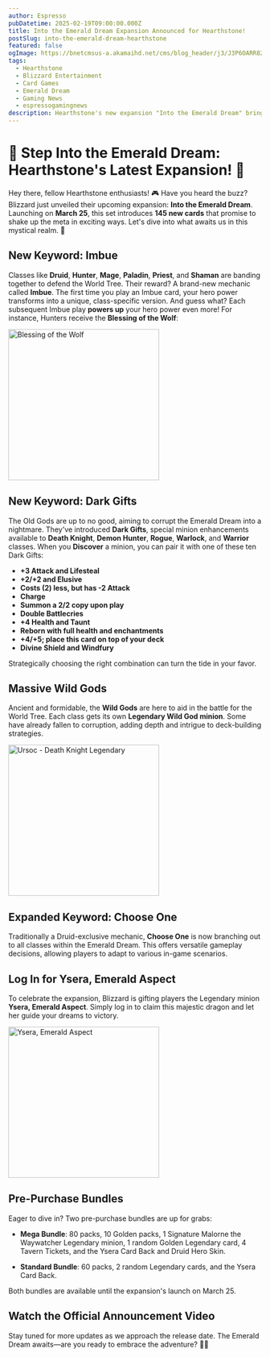 ```yaml
---
author: Espresso
pubDatetime: 2025-02-19T09:00:00.000Z
title: Into the Emerald Dream Expansion Announced for Hearthstone!
postSlug: into-the-emerald-dream-hearthstone
featured: false
ogImage: https://bnetcmsus-a.akamaihd.net/cms/blog_header/j3/J3P6OARR82AA1739316960534.jpg
tags:
  - Hearthstone
  - Blizzard Entertainment
  - Card Games
  - Emerald Dream
  - Gaming News
  - espressogamingnews
description: Hearthstone's new expansion "Into the Emerald Dream" brings 145 new cards, powerful Wild Gods, and exciting new mechanics like Imbue and Dark Gifts. Launching March 25!
---
```


# 🌿 Step Into the Emerald Dream: Hearthstone's Latest Expansion! 🌿

Hey there, fellow Hearthstone enthusiasts! 🎮 Have you heard the buzz? Blizzard just unveiled their upcoming expansion: **Into the Emerald Dream**. Launching on **March 25**, this set introduces **145 new cards** that promise to shake up the meta in exciting ways. Let's dive into what awaits us in this mystical realm. 🌌

## New Keyword: Imbue

Classes like **Druid**, **Hunter**, **Mage**, **Paladin**, **Priest**, and **Shaman** are banding together to defend the World Tree. Their reward? A brand-new mechanic called **Imbue**. The first time you play an Imbue card, your hero power transforms into a unique, class-specific version. And guess what? Each subsequent Imbue play **powers up** your hero power even more! For instance, Hunters receive the **Blessing of the Wolf**:

<img
  src="https://bnetcmsus-a.akamaihd.net/cms/content_entry_media/VCK6WG1XZ6TC1739315959425.png"
  alt="Blessing of the Wolf"
  width="300"
/>

## New Keyword: Dark Gifts

The Old Gods are up to no good, aiming to corrupt the Emerald Dream into a nightmare. They've introduced **Dark Gifts**, special minion enhancements available to **Death Knight**, **Demon Hunter**, **Rogue**, **Warlock**, and **Warrior** classes. When you **Discover** a minion, you can pair it with one of these ten Dark Gifts:

- **+3 Attack and Lifesteal**
- **+2/+2 and Elusive**
- **Costs (2) less, but has -2 Attack**
- **Charge**
- **Summon a 2/2 copy upon play**
- **Double Battlecries**
- **+4 Health and Taunt**
- **Reborn with full health and enchantments**
- **+4/+5; place this card on top of your deck**
- **Divine Shield and Windfury**

Strategically choosing the right combination can turn the tide in your favor.

## Massive Wild Gods

Ancient and formidable, the **Wild Gods** are here to aid in the battle for the World Tree. Each class gets its own **Legendary Wild God minion**. Some have already fallen to corruption, adding depth and intrigue to deck-building strategies.

<img
  src="https://bnetcmsus-a.akamaihd.net/cms/content_entry_media/26UHC2BSGE1S1739315959377.png"
  alt="Ursoc - Death Knight Legendary"
  width="300"
/>

## Expanded Keyword: Choose One

Traditionally a Druid-exclusive mechanic, **Choose One** is now branching out to all classes within the Emerald Dream. This offers versatile gameplay decisions, allowing players to adapt to various in-game scenarios.

## Log In for Ysera, Emerald Aspect

To celebrate the expansion, Blizzard is gifting players the Legendary minion **Ysera, Emerald Aspect**. Simply log in to claim this majestic dragon and let her guide your dreams to victory.

<img
  src="https://bnetcmsus-a.akamaihd.net/cms/content_entry_media/LR335DTWFCVZ1739315959467.png"
  alt="Ysera, Emerald Aspect"
  width="300"
/>

## Pre-Purchase Bundles

Eager to dive in? Two pre-purchase bundles are up for grabs:

- **Mega Bundle**: 80 packs, 10 Golden packs, 1 Signature Malorne the Waywatcher Legendary minion, 1 random Golden Legendary card, 4 Tavern Tickets, and the Ysera Card Back and Druid Hero Skin.

- **Standard Bundle**: 60 packs, 2 random Legendary cards, and the Ysera Card Back.

Both bundles are available until the expansion's launch on March 25.

## Watch the Official Announcement Video

<YouTube id="https://www.youtube.com/watch?v=h5DejvWyoAQ" />

Stay tuned for more updates as we approach the release date. The Emerald Dream awaits—are you ready to embrace the adventure? 🌲✨
